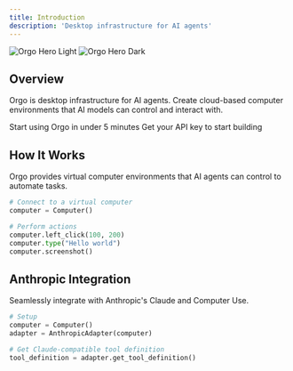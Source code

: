 ```yaml
---
title: Introduction
description: 'Desktop infrastructure for AI agents'
---
```


<img
  className="block dark:hidden"
  src="/images/hero-light.svg"
  alt="Orgo Hero Light"
/>
<img
  className="hidden dark:block"
  src="/images/hero-dark.svg"
  alt="Orgo Hero Dark"
/>

## Overview

Orgo is desktop infrastructure for AI agents. Create cloud-based computer environments that AI models can control and interact with.

<CardGroup cols={2}>
  <Card
    title="Quick Start"
    icon="play"
    href="https://docs.orgo.ai/quickstart"
  >
    Start using Orgo in under 5 minutes
  </Card>
  <Card
    title="Create an Account"
    icon="user-plus"
    href="https://www.orgo.ai/start"
  >
    Get your API key to start building
  </Card>
</CardGroup>

## How It Works

Orgo provides virtual computer environments that AI agents can control to automate tasks.

```python
# Connect to a virtual computer
computer = Computer()

# Perform actions
computer.left_click(100, 200)
computer.type("Hello world")
computer.screenshot()
```

## Anthropic Integration

Seamlessly integrate with Anthropic's Claude and Computer Use.

```python
# Setup
computer = Computer()
adapter = AnthropicAdapter(computer)

# Get Claude-compatible tool definition
tool_definition = adapter.get_tool_definition()
```